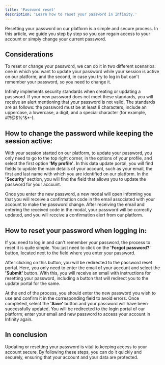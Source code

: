 ```yaml
---
title: 'Password reset'
description: 'Learn how to reset your password in Infinity.'
---
```


Resetting your password on our platform is a simple and secure process. In this article, we guide you step by step so you can regain access to your account or simply change your current password.

## Considerations

To reset or change your password, we can do it in two different scenarios: one in which you want to update your password while your session is active on our platform, and the second, in case you try to log in but can't remember your password, so you need to change it.

Infinity implements security standards when creating or updating a password. If your new password does not meet these standards, you will receive an alert mentioning that your password is not valid. The standards are as follows: the password must be at least 8 characters, include an uppercase, a lowercase, a digit, and a special character (for example, #?!@$%^&*-).

## How to change the password while keeping the session active:

With your session started on our platform, to update your password, you only need to go to the top right corner, in the options of your profile, and select the first option **'My profile'**. In this data update portal, you will find fields to update the main details of your account, such as your email, the first and last name with which you are identified on our platform. In the **'Security'** section, you will find the field that allows you to update the password for your account.

Once you enter the new password, a new modal will open informing you that you will receive a confirmation code in the email associated with your account to make the password change. After receiving the email and entering the received code in the modal, your password will be correctly updated, and you will receive a confirmation alert from our platform.

## How to reset your password when logging in:

If you need to log in and can't remember your password, the process to reset it is quite simple. You just need to click on the **'Forgot password?'** button, located next to the field where you enter your password.

After clicking on this button, you will be redirected to the password reset portal. Here, you only need to enter the email of your account and select the **'Submit'** button. With this, you will receive an email with instructions for resetting your password, including a button that will redirect you to the update portal for the same.

At the end of the process, you should enter the new password you wish to use and confirm it in the corresponding field to avoid errors. Once completed, select the **'Save'** button and your password will have been successfully updated. You will be redirected to the login portal of our platform; enter your email and new password to access your account in Infinity again.

## In conclusion

Updating or resetting your password is vital to keeping access to your account secure. By following these steps, you can do it quickly and securely, ensuring that your account and your data are protected.